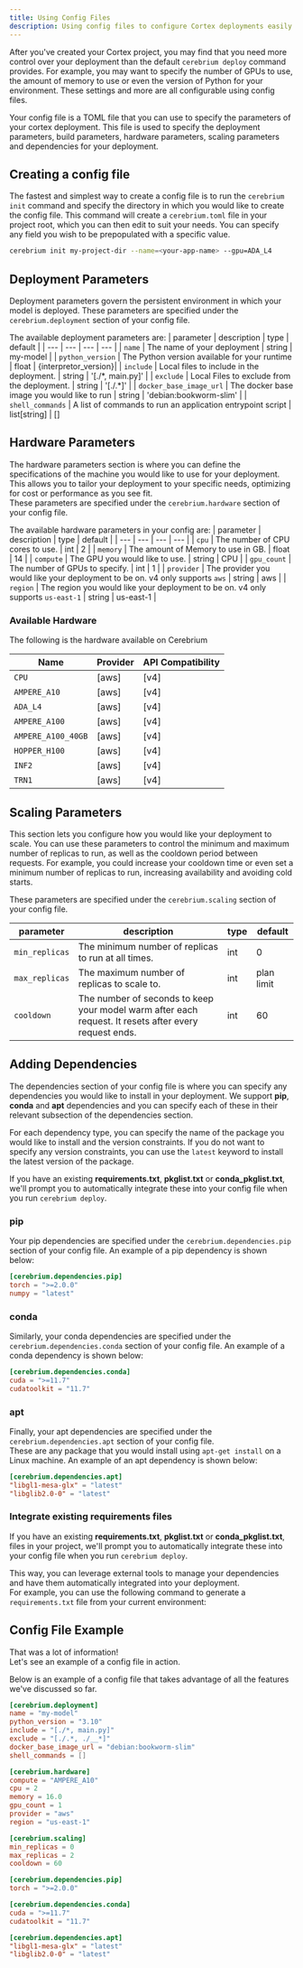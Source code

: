 ```yaml
---
title: Using Config Files
description: Using config files to configure Cortex deployments easily and quickly
---
```


After you've created your Cortex project, you may find that you need more control over your deployment than the default `cerebrium deploy` command provides.
For example, you may want to specify the number of GPUs to use, the amount of memory to use or even the version of Python for your environment.
These settings and more are all configurable using config files.

Your config file is a TOML file that you can use to specify the parameters of your cortex deployment. This file is used to specify the deployment parameters, build parameters, hardware parameters, scaling parameters and dependencies for your deployment.

## Creating a config file

The fastest and simplest way to create a config file is to run the `cerebrium init` command and specify the directory in which you would like to create the config file.
This command will create a `cerebrium.toml` file in your project root, which you can then edit to suit your needs.
You can specify any field you wish to be prepopulated with a specific value.

```bash
cerebrium init my-project-dir --name=<your-app-name> --gpu=ADA_L4
```

## Deployment Parameters

Deployment parameters govern the persistent environment in which your model is deployed.
These parameters are specified under the `cerebrium.deployment` section of your config file.

The available deployment parameters are:
| parameter | description | type | default |
| --- | --- | --- | --- |
| `name` | The name of your deployment | string | my-model |
| `python_version` | The Python version available for your runtime | float | {interpretor_version}|
| `include` | Local files to include in the deployment. | string | '[./\*, main.py]' |
| `exclude` | Local Files to exclude from the deployment. | string | '[./.\*]' |
| `docker_base_image_url` | The docker base image you would like to run | string | 'debian:bookworm-slim' |
| `shell_commands` | A list of commands to run an application entrypoint script | list[string] | []

## Hardware Parameters

The hardware parameters section is where you can define the specifications of the machine you would like to use for your deployment. This allows you to tailor your deployment to your specific needs, optimizing for cost or performance as you see fit.  
These parameters are specified under the `cerebrium.hardware` section of your config file.

The available hardware parameters in your config are:
| parameter | description | type | default |
| --- | --- | --- | --- |
| `cpu` | The number of CPU cores to use. | int | 2 |
| `memory` | The amount of Memory to use in GB. | float | 14 |
| `compute` | The GPU you would like to use. | string | CPU |
| `gpu_count` | The number of GPUs to specify. | int | 1 |
| `provider` | The provider you would like your deployment to be on. v4 only supports `aws` | string | aws |
| `region` | The region you would like your deployment to be on. v4 only supports `us-east-1` | string | us-east-1 |

### Available Hardware

The following is the hardware available on Cerebrium

| Name               | Provider         | API Compatibility |
| ------------------ | ---------------- | ----------------- |
| `CPU`              | [aws]            | [v4]              |
| `AMPERE_A10`       | [aws]            | [v4]              |
| `ADA_L4`           | [aws]            | [v4]              |
| `AMPERE_A100`      | [aws]            | [v4]              |
| `AMPERE_A100_40GB` | [aws]            | [v4]              |
| `HOPPER_H100`      | [aws]            | [v4]              |
| `INF2`             | [aws]            | [v4]              |
| `TRN1`             | [aws]            | [v4]              |

## Scaling Parameters

This section lets you configure how you would like your deployment to scale. You can use these parameters to control the minimum and maximum number of replicas to run, as well as the cooldown period between requests. For example, you could increase your cooldown time or even set a minimum number of replicas to run, increasing availability and avoiding cold starts.

These parameters are specified under the `cerebrium.scaling` section of your config file.

| parameter      | description                                                                                           | type | default    |
| -------------- | ----------------------------------------------------------------------------------------------------- | ---- | ---------- |
| `min_replicas` | The minimum number of replicas to run at all times.                                                   | int  | 0          |
| `max_replicas` | The maximum number of replicas to scale to.                                                           | int  | plan limit |
| `cooldown`     | The number of seconds to keep your model warm after each request. It resets after every request ends. | int  | 60         |

## Adding Dependencies

The dependencies section of your config file is where you can specify any dependencies you would like to install in your deployment. We support **pip**, **conda** and **apt** dependencies and you can specify each of these in their relevant subsection of the dependencies section.

For each dependency type, you can specify the name of the package you would like to install and the version constraints. If you do not want to specify any version constraints, you can use the `latest` keyword to install the latest version of the package.

If you have an existing **requirements.txt**, **pkglist.txt** or **conda_pkglist.txt**, we'll prompt you to automatically integrate these into your config file when you run `cerebrium deploy`.

### pip

Your pip dependencies are specified under the `cerebrium.dependencies.pip` section of your config file.
An example of a pip dependency is shown below:

```toml
[cerebrium.dependencies.pip]
torch = ">=2.0.0"
numpy = "latest"
```

### conda

Similarly, your conda dependencies are specified under the `cerebrium.dependencies.conda` section of your config file.
An example of a conda dependency is shown below:

```toml
[cerebrium.dependencies.conda]
cuda = ">=11.7"
cudatoolkit = "11.7"
```

### apt

Finally, your apt dependencies are specified under the `cerebrium.dependencies.apt` section of your config file.  
These are any package that you would install using `apt-get install` on a Linux machine.
An example of an apt dependency is shown below:

```toml
[cerebrium.dependencies.apt]
"libgl1-mesa-glx" = "latest"
"libglib2.0-0" = "latest"
```

### Integrate existing requirements files

If you have an existing **requirements.txt**, **pkglist.txt** or **conda_pkglist.txt**, files in your project, we'll prompt you to automatically integrate these into your config file when you run `cerebrium deploy`.

This way, you can leverage external tools to manage your dependencies and have them automatically integrated into your deployment.  
For example, you can use the following command to generate a `requirements.txt` file from your current environment:

## Config File Example

That was a lot of information!  
Let's see an example of a config file in action.

Below is an example of a config file that takes advantage of all the features we've discussed so far.

```toml
[cerebrium.deployment]
name = "my-model"
python_version = "3.10"
include = "[./*, main.py]"
exclude = "[./.*, ./__*]"
docker_base_image_url = "debian:bookworm-slim"
shell_commands = []

[cerebrium.hardware]
compute = "AMPERE_A10"
cpu = 2
memory = 16.0
gpu_count = 1
provider = "aws"
region = "us-east-1"

[cerebrium.scaling]
min_replicas = 0
max_replicas = 2
cooldown = 60

[cerebrium.dependencies.pip]
torch = ">=2.0.0"

[cerebrium.dependencies.conda]
cuda = ">=11.7"
cudatoolkit = "11.7"

[cerebrium.dependencies.apt]
"libgl1-mesa-glx" = "latest"
"libglib2.0-0" = "latest"
```
